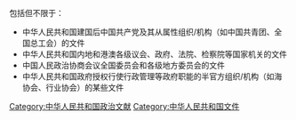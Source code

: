 {{Wikisource|分类:中华人民共和国官方文件}}

包括但不限于：
*中华人民共和国建国后中国共产党及其从属性组织/机构（如中国共青团、全国总工会）的文件
*中华人民共和国内地和港澳各级议会、政府、法院、检察院等国家机关的文件
*中国人民政治协商会议全国委员会和各级地方委员会的文件
*中华人民共和国政府授权行使行政管理等政府职能的半官方组织/机构（如海协会、行业协会）的某些文件

[[Category:中华人民共和国政治文献|Category:中华人民共和国政治文献]]
[[Category:中华人民共和国文件|Category:中华人民共和国文件]]
